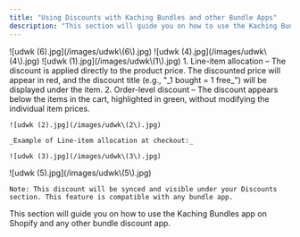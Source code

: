```yaml
---
title: "Using Discounts with Kaching Bundles and other Bundle Apps"
description: "This section will guide you on how to use the Kaching Bundles app on Shopify and any other bundle discount app."
---
```


<Steps>
  <Step title="Select your desired store under Stores.">
    ![udwk (6).jpg](/images/udwk\(6\).jpg)
  </Step>
  <Step title="Under the Connect tab in the menu, click on Shopify.">
    ![udwk (4).jpg](/images/udwk\(4\).jpg)
  </Step>
  <Step title="Check the box labeled Enable dynamic discount allocation.">
    ![udwk (1).jpg](/images/udwk\(1\).jpg)
  </Step>
  <Step title="Choose the Dynamic Discount Strategy from the dropdown menu to define how your discount labels and prices will appear at checkout. You have two options:">
    1. Line-item allocation – The discount is applied directly to the product price. The discounted price will appear in red, and the discount title (e.g., "_1 bought = 1 free_") will be displayed under the item.
    2. Order-level discount – The discount appears below the items in the cart, highlighted in green, without modifying the individual item prices.

    ![udwk (2).jpg](/images/udwk\(2\).jpg)

    _Example of Line-item allocation at checkout:_

    ![udwk (3).jpg](/images/udwk\(3\).jpg)
  </Step>
  <Step title="Click on Save Changes.">
    ![udwk (5).jpg](/images/udwk\(5\).jpg)

    Note: This discount will be synced and visible under your Discounts section. This feature is compatible with any bundle app.
  </Step>
</Steps>

This section will guide you on how to use the Kaching Bundles app on Shopify and any other bundle discount app.